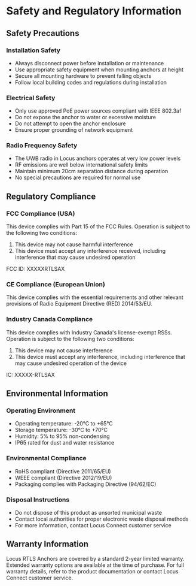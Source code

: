 # Safety and Regulatory Information

## Safety Precautions

### Installation Safety

* Always disconnect power before installation or maintenance
* Use appropriate safety equipment when mounting anchors at height
* Secure all mounting hardware to prevent falling objects
* Follow local building codes and regulations during installation

### Electrical Safety

* Only use approved PoE power sources compliant with IEEE 802.3af
* Do not expose the anchor to water or excessive moisture
* Do not attempt to open the anchor enclosure
* Ensure proper grounding of network equipment

### Radio Frequency Safety

* The UWB radio in Locus anchors operates at very low power levels
* RF emissions are well below international safety limits
* Maintain minimum 20cm separation distance during operation
* No special precautions are required for normal use

## Regulatory Compliance

### FCC Compliance (USA)

This device complies with Part 15 of the FCC Rules. Operation is subject to the following two conditions:
1. This device may not cause harmful interference
2. This device must accept any interference received, including interference that may cause undesired operation

FCC ID: XXXXXRTLSAX

### CE Compliance (European Union)

This device complies with the essential requirements and other relevant provisions of Radio Equipment Directive (RED) 2014/53/EU.

### Industry Canada Compliance

This device complies with Industry Canada's license-exempt RSSs. Operation is subject to the following two conditions:
1. This device may not cause interference
2. This device must accept any interference, including interference that may cause undesired operation of the device

IC: XXXXX-RTLSAX

## Environmental Information

### Operating Environment

* Operating temperature: -20°C to +65°C
* Storage temperature: -30°C to +70°C
* Humidity: 5% to 95% non-condensing
* IP65 rated for dust and water resistance

### Environmental Compliance

* RoHS compliant (Directive 2011/65/EU)
* WEEE compliant (Directive 2012/19/EU)
* Packaging complies with Packaging Directive (94/62/EC)

### Disposal Instructions

* Do not dispose of this product as unsorted municipal waste
* Contact local authorities for proper electronic waste disposal methods
* For more information, contact Locus Connect customer service

## Warranty Information

Locus RTLS Anchors are covered by a standard 2-year limited warranty. Extended warranty options are available at the time of purchase. For full warranty details, refer to the product documentation or contact Locus Connect customer service.
